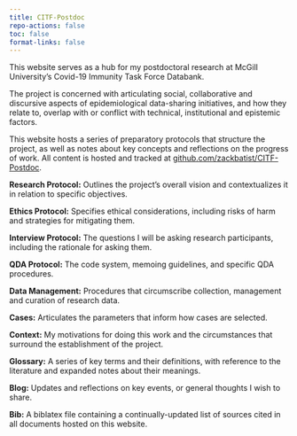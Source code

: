 ```yaml
---
title: CITF-Postdoc
repo-actions: false
toc: false
format-links: false
---
```


This website serves as a hub for my postdoctoral research at McGill University's Covid-19 Immunity Task Force Databank.

The project is concerned with articulating social, collaborative and discursive aspects of epidemiological data-sharing initiatives, and how they relate to, overlap with or conflict with technical, institutional and epistemic factors.

This website hosts a series of preparatory protocols that structure the project, as well as notes about key concepts and reflections on the progress of work.
All content is hosted and tracked at [github.com/zackbatist/CITF-Postdoc](https://github.com/zackbatist/CITF-Postdoc).

**Research Protocol:**
Outlines the project's overall vision and contextualizes it in relation to specific objectives.

**Ethics Protocol:**
Specifies ethical considerations, including risks of harm and strategies for mitigating them.

**Interview Protocol:**
The questions I will be asking research participants, including the rationale for asking them.

**QDA Protocol:**
The code system, memoing guidelines, and specific QDA procedures.

**Data Management:**
Procedures that circumscribe collection, management and curation of research data.

**Cases:**
Articulates the parameters that inform how cases are selected.

**Context:**
My motivations for doing this work and the circumstances that surround the establishment of the project.

**Glossary:**
A series of key terms and their definitions, with reference to the literature and expanded notes about their meanings.

**Blog:**
Updates and reflections on key events, or general thoughts I wish to share.

**Bib:**
A biblatex file containing a continually-updated list of sources cited in all documents hosted on this website.



